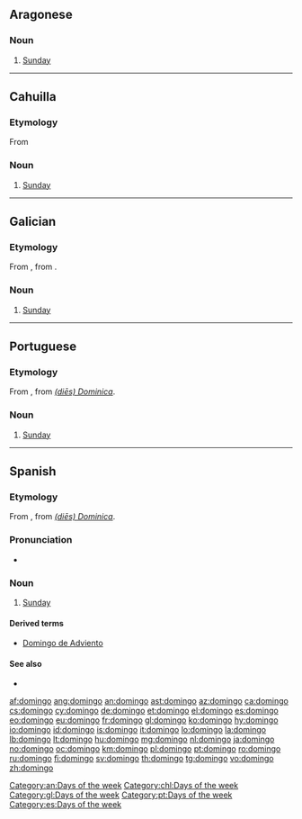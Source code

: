 {{also|Domingo}}
==Aragonese==

===Noun===
{{head|an|noun|g=m}}

# [[Sunday]]

[[Category:an:Days of the week]]
----

==Cahuilla==

===Etymology===
From {{etyl|es|chl}} {{term|domingo|lang=es}}

===Noun===
{{head|chl|noun|head=domíngo}}

# [[Sunday]]
[[Category:chl:Days of the week]]

----

==Galician==
{{wikipedia|lang=gl}}

===Etymology===
From {{etyl|la|gl}} {{term|dominicus|dominīcus|lang=la}}, from {{term|dies Dominica|(diēs) Dominica|day of the Lord|lang=la}}.

===Noun===
{{head|gl|noun|g=m}}

# [[Sunday]]

[[Category:gl:Days of the week]]

----

==Portuguese==

===Etymology===
From {{etyl|la|pt}} {{term|dominicus|dominīcus|lang=la}}, from ''[[dies Dominica|(diēs) Dominica]]''.

===Noun===
{{pt-noun|m|s}}

# [[Sunday]]

[[Category:pt:Days of the week]]

----

==Spanish==

===Etymology===
From {{etyl|la|es}} {{term|dominicus|dominīcus|lang=la}}, from ''[[dies Dominica|(diēs) Dominica]]''.

===Pronunciation===
* {{IPA|/d̪o̞ˈmĩŋɡo/|lang=es}}

===Noun===
{{es-noun|m}}

# [[Sunday]]

====Derived terms====
* [[Domingo de Adviento]]

====See also====
* {{list|es|days of the week}}

[[Category:es:Days of the week]]

[[af:domingo]]
[[ang:domingo]]
[[an:domingo]]
[[ast:domingo]]
[[az:domingo]]
[[ca:domingo]]
[[cs:domingo]]
[[cy:domingo]]
[[de:domingo]]
[[et:domingo]]
[[el:domingo]]
[[es:domingo]]
[[eo:domingo]]
[[eu:domingo]]
[[fr:domingo]]
[[gl:domingo]]
[[ko:domingo]]
[[hy:domingo]]
[[io:domingo]]
[[id:domingo]]
[[is:domingo]]
[[it:domingo]]
[[lo:domingo]]
[[la:domingo]]
[[lb:domingo]]
[[lt:domingo]]
[[hu:domingo]]
[[mg:domingo]]
[[nl:domingo]]
[[ja:domingo]]
[[no:domingo]]
[[oc:domingo]]
[[km:domingo]]
[[pl:domingo]]
[[pt:domingo]]
[[ro:domingo]]
[[ru:domingo]]
[[fi:domingo]]
[[sv:domingo]]
[[th:domingo]]
[[tg:domingo]]
[[vo:domingo]]
[[zh:domingo]]
